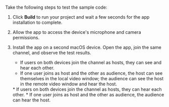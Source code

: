 <PlatformWrapper platform="macos">

Take the following steps to test the sample code:

1. Click **Build** to run your project and wait a few seconds for the app installation to complete.

1. Allow the app to access the device's microphone and camera permissions.

1. Install the app on a second macOS device. Open the app, join the same channel, and observe the test results.
    <ProductWrapper notAllowed="voice-calling">
    * If users on both devices join the channel as hosts, they can see and hear each other.
    * If one user joins as host and the other as audience, the host can see themselves in the local video window; the audience can see the host in the remote video window and hear the host.
    </ProductWrapper>
    <ProductWrapper product="voice-calling">
    * If users on both devices join the channel as hosts, they can hear each other.
    * If one user joins as host and the other as audience, the audience can hear the host.
    </ProductWrapper>

</PlatformWrapper>